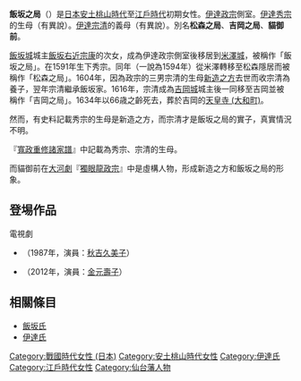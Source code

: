 {{japanese|japanese=飯坂の局|kana=いいさかのつぼね|romaji=Īsakanotsubone}}
'''飯坂之局'''（{{bd|1569年||1634年|8月10日}}）是[[日本|日本]][[安土桃山時代|安土桃山時代]]至[[江戶時代|江戶時代]]初期女性。[[伊達政宗|伊達政宗]]側室。[[伊達秀宗|伊達秀宗]]的生母（有異說）。[[伊達宗清|伊達宗清]]的義母（有異說）。別名'''松森之局'''、'''吉岡之局'''、'''貓御前'''。

[[飯坂城|飯坂城]]城主[[飯坂宗康|飯坂右近宗康]]的次女，成為伊達政宗側室後移居到[[米澤城|米澤城]]，被稱作「飯坂之局」。在1591年生下秀宗。同年（一說為1594年）從米澤轉移至松森隱居而被稱作「松森之局」。1604年，因為政宗的三男宗清的生母[[新造之方|新造之方]]去世而收宗清為養子，翌年宗清繼承飯坂家。1616年，宗清成為[[吉岡城|吉岡城]]城主後一同移至吉岡並被稱作「吉岡之局」。1634年以66歳之齡死去，葬於吉岡的[[天皇寺_(大和町)|天皇寺 (大和町)]]。

然而，有史料記載秀宗的生母是新造之方，而宗清才是飯坂之局的實子，真實情況不明。

『[[寬政重修諸家譜|寬政重修諸家譜]]』中記載為秀宗、宗清的生母。

而貓御前在[[大河劇|大河劇]]『[[獨眼龍政宗|獨眼龍政宗]]』中是虛構人物，形成新造之方和飯坂之局的形象。

== 登埸作品 ==
;電視劇
*{{lang|ja|独眼竜政宗}}（1987年，演員：[[秋吉久美子|秋吉久美子]]）
*{{lang|ja|戦国大戦}}（2012年，演員：[[金元壽子|金元壽子]]）

== 相關條目==
*[[飯坂氏|飯坂氏]]
*[[伊達氏|伊達氏]]

[[Category:戰國時代女性_(日本)|Category:戰國時代女性 (日本)]]
[[Category:安土桃山時代女性|Category:安土桃山時代女性]]
[[Category:伊達氏|Category:伊達氏]]
[[Category:江戶時代女性|Category:江戶時代女性]]
[[Category:仙台藩人物|Category:仙台藩人物]]